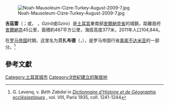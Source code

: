 {{Infobox settlement
| name                    = 吉茲雷
| image_skyline           = Cizre-July2012-01.JPG
| image_caption           = 從空中俯瞰吉茲雷
| image_shield            = 
| pushpin_map             = Turkey
| pushpin_map_caption = 在土耳其的位置
| coordinates             = {{coord|37|19|30|N|42|11|45|E|format=dms|display=inline,title}}
| subdivision_type        = 國家
| subdivision_name        = [[土耳其|土耳其]]
| subdivision_type1       = 省
| subdivision_name1       = [[舍尔纳克省|舍尔纳克省]]
| subdivision_type2       = 
| subdivision_name2       = 
| leader_party            = 
| leader_title            = 市長
| leader_name             = 
| leader_title1           = 
| leader_name1            = 
| settlement_type = 城鎮
| area_footnotes          = {{Turkey district areas|SOURCE}}
| area_blank1_title       = 縣
| area_blank1_km2         = {{Turkey district areas|Şırnak|Cizre}}
| elevation_m             = 377
| population_footnotes    = {{Turkey district populations|SOURCE|Şırnak}}
| population_urban        = {{Turkey district populations|Şırnak|Cizre|şehir}}
| population_as_of        = {{Turkey district populations|YEAR}}
| population_blank1_title = 縣
| population_blank1       = {{Turkey district populations|Şırnak|Cizre|toplam}}
| population_density_blank1_km2  = auto
| postal_code_type        = 郵政編號
| postal_code             = 73200
| website                 = {{URL| www.cizre.bel.tr | www.cizre.bel.tr }}
}}

[[Image:Noah-Mausoleum-Cizre-Turkey-August-2009-7.jpg|right]]

'''吉茲雷'''（{{IPA-tr|dʒizˈɾe|pron}}；{{lang-ku|Cizîr}}或{{lang|ku|Cizîra Botan}}，{{lang-ar|جزيرة ابن عمر}} ''{{transl|ar|Jazīrat Ibn ʿUmar}}''，{{lang-syc|ܓܙܝܪܐ}}''Gzirā''或''Gziro''）是[[土耳其|土耳其]]東南部[[舍爾納克省|舍爾納克省]]的城鎮，距離首府[[舍爾納克|舍爾納克]]45公里，面積約467平方公里，海拔高度377米，2011年人口104,844。

在[[罗马帝国|罗马帝国]]时期，这里名为'''贝扎布德'''（{{lang-en|Bethzabde或Bezabde}}，{{lang-syc|ܒܝܬ ܙܒܕܝ}}），是罗马帝国行省[[美索不达米亚|美索不达米亚]]的一部分。<ref>G. Levenq, v. ''Béth Zabdai'' in [http://booksnow.scholarsportal.info/ebooks/oca2/4/dictionnairedhis08bauduoft/dictionnairedhis08bauduoft.pdf ''Dictionnaire d'Histoire et de Géographie ecclésiastiques''] {{Wayback|url=http://booksnow.scholarsportal.info/ebooks/oca2/4/dictionnairedhis08bauduoft/dictionnairedhis08bauduoft.pdf |date=20191029010330 }}, vol. VIII, Paris 1935, coll. 1241-1244</ref>

==參考文獻==
{{Reflist}}

{{Turkey-geo-stub}}
[[Category:土耳其城市|Category:土耳其城市]]
[[Category:9世紀建立的聚居地|Category:9世紀建立的聚居地]]
